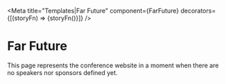 
<Meta 
title="Templates|Far Future" 
component={FarFuture} 
decorators={[(storyFn) => <ThemeProvider theme={defaultTheme}>{storyFn()}</ThemeProvider>]}
/>

# Far Future

This page represents the conference website in a moment when there are no
speakers nor sponsors defined yet.

<Preview>
  <Story name="default">
  <FarFuture title={text('title', 'Conference Template')}
  description={text('description', 'A conference for every React developer where women take the stage')}
  />
  </Story>
</Preview>
